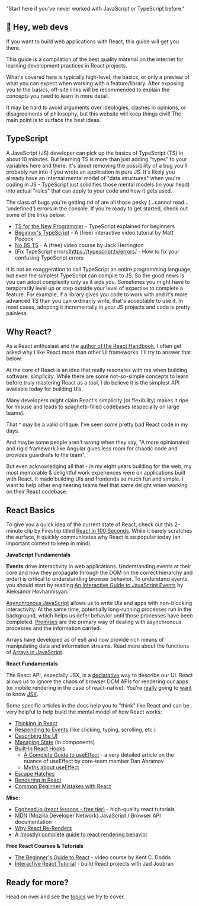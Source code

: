 
  "Start here if you've never worked with JavaScript or TypeScript before."


## 👋 Hey, web devs

If you want to build web applications with React, this guide will get you there.

This guide is a compilation of the best quality material on the internet for learning development practices in React projects.

What's covered here is typically high-level, the basics, or only a preview of what you can expect when working with a feature/library. After exposing you to the basics, off-site links will be recommended to explain the concepts you need to learn in more detail.

It may be hard to avoid arguments over ideologies, clashes in opinions, or disagreements of philosophy, but this website will keep things civil! The main point is to surface the best ideas.

## TypeScript

A JavaScript (JS) developer can pick up the basics of TypeScript (TS) in about 10 minutes. But learning TS is more than just adding "types" to your variables here and there. It's about removing the possibility of a bug you'll probably run into if you wrote an application in pure JS. It's likely you already have an internal mental model of "data structures" when you're coding in JS - TypeScript just solidifies those mental models (in your head) into actual "rules" that can apply to your code and how it gets used.

The class of bugs you're getting rid of are all those pesky (…cannot read… ‘undefined') errors in the console. If you're ready to get started, check out some of the links below:

- [TS for the New Programmer](https://www.typescriptlang.org/docs/handbook/typescript-from-scratch.html) - TypeScript explained for beginners
- [Beginner's TypeScript](https://www.totaltypescript.com/tutorials/beginners-typescript) - A (free) interactive video tutorial by Matt Pocock
- [No BS TS](https://www.youtube.com/playlist?list=PLNqp92_EXZBJYFrpEzdO2EapvU0GOJ09n) - A (free) video course by Jack Herrington
- [Fix TypeScript errors]https://typescript.tv/errors/ - How to fix your confusing TypeScript errors

It is not an exaggeration to call TypeScript an entire programming language, but even the simplest TypeScript can compile to JS. So the good news is you can adopt complexity only as it aids you. Sometimes you might have to temporarily level up or step outside your level of expertise to complete a feature. For example, if a library gives you code to work with and it's more advanced TS than you can ordinarily write, that's acceptable to use it. In most cases, adopting it incrementally in your JS projects and code is pretty painless.

## Why React?

As a React enthusiast and the [author of the React Handbook](/team/eric-diviney), I often get asked why I like React more than other UI frameworks. I'll try to answer that below:

At the core of React is an idea that really resonates with me when building software: _simplicity_. While there are some not-so-simple concepts to learn before truly mastering React as a tool, I do believe it is the simplest API available today for building UIs.

Many developers might claim React's simplicity (or flexibility) makes it ripe for misuse and leads to spaghetti-filled codebases (especially on large teams).

That ^ may be a valid critique. I've seen some pretty bad React code in my days.

And maybe some people aren't wrong when they say, "A more opinionated and rigid framework like Angular gives less room for chaotic code and provides guardrails to the team".

But even acknowledging all that - in my eight years building for the web, my most memorable & delightful work experiences were on applications built with React. It made building UIs and frontends so much fun and simple. I want to help other engineering teams feel that same delight when working on their React codebase.

## React Basics

To give you a quick idea of the current state of React, check out this 2-minute clip by Fireship titled [React in 100 Seconds](https://www.youtube.com/watch?v=Tn6-PIqc4UM). While it barely scratches the surface, it quickly communicates why React is so popular today (an important context to keep in mind).

**JavaScript Fundamentals**

**Events** drive interactivity in web applications. Understanding events at their core and how they propagate through the DOM (in the correct hierarchy and order) is critical to understanding browser behavior. To understand events, you should start by reading [An Interactive Guide to JavaScript Events](https://www.aleksandrhovhannisyan.com/blog/interactive-guide-to-javascript-events/) by Aleksandr Hovhannisyan.

[Asynchronous JavaScript](https://developer.mozilla.org/en-US/docs/Learn/JavaScript/Asynchronous) allows us to write UIs and apps with non-blocking interactivity. At the same time, potentially long-running processes run in the background, which helps us defer behavior until those processes have been completed. [Promises](https://developer.mozilla.org/en-US/docs/Learn/JavaScript/Asynchronous/Promises) are the primary way of dealing with asynchronous processes and the information carried.

Arrays have developed as of es6 and now provide rich means of manipulating data and information streams. Read more about the functions of [Arrays in JavaScript](https://www.freecodecamp.org/news/complete-introduction-to-the-most-useful-javascript-array-methods/).

**React Fundamentals**

The React API, especially JSX, is a [declarative](https://ui.dev/imperative-vs-declarative-programming) way to describe our UI. React allows us to ignore the chaos of browser DOM APIs for rendering our apps (or mobile rendering in the case of react-native). You're [really](https://beta.reactjs.org/learn/writing-markup-with-jsx) going to [want](https://beta.reactjs.org/learn/javascript-in-jsx-with-curly-braces) to know [JSX](https://www.codecademy.com/learn/react-101/modules/react-101-jsx-u/cheatsheet).

Some specific articles in the docs help you to "think" like React and can be very helpful to help build the mental model of how React works:

- [Thinking in React](https://beta.reactjs.org/learn/thinking-in-react)
- [Responding to Events](https://beta.reactjs.org/learn/responding-to-events) (like clicking, typing, scrolling, etc.)
- [Describing the UI](https://beta.reactjs.org/learn/describing-the-ui)
- [Managing State](https://beta.reactjs.org/learn/managing-state) (in components)
- [Built-In React Hooks](https://beta.reactjs.org/reference/react)
  - [A Complete Guide to useEffect](https://overreacted.io/a-complete-guide-to-useeffect/) - a very detailed article on the nuance of useEffect by core-team member Dan Abramov
  - [Myths about useEffect](https://epicreact.dev/myths-about-useeffect/)
- [Escape Hatches](https://beta.reactjs.org/learn/escape-hatches)
- [Rendering in React](https://beta.reactjs.org/learn/render-and-commit)
- [Common Beginner Mistakes with React](https://www.joshwcomeau.com/react/common-beginner-mistakes/)

**Misc:**

- [Egghead.io (react lessons - free tier)](https://egghead.io/q/react?access_state=free) - high-quality react tutorials
- [MDN](https://developer.mozilla.org/en-US/docs/Web/JavaScript) (Mozilla Developer Network) JavaScript / Browser API documentation
- [Why React Re-Renders](https://www.joshwcomeau.com/react/why-react-re-renders/)
- [A (mostly) complete guide to react rendering behavior](https://blog.isquaredsoftware.com/2020/05/blogged-answers-a-mostly-complete-guide-to-react-rendering-behavior/)

**Free React Courses & Tutorials**

- [The Beginner's Guide to React](https://egghead.io/courses/the-beginner-s-guide-to-react) - video course by Kent C. Dodds
- [Interactive React Tutorial](https://react-tutorial.app/) - build React projects with Jad Joubran

## Ready for more?

Head on over and see the [topics](/topics) we try to cover.
